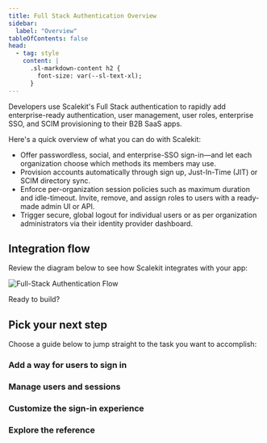 ```yaml
---
title: Full Stack Authentication Overview
sidebar:
  label: "Overview"
tableOfContents: false
head:
  - tag: style
    content: |
      .sl-markdown-content h2 {
        font-size: var(--sl-text-xl);
      }
---
```



Developers use Scalekit's Full Stack authentication to rapidly add enterprise-ready authentication, user management, user roles, enterprise SSO, and SCIM provisioning to their B2B SaaS apps.

Here's a quick overview of what you can do with Scalekit:

- Offer passwordless, social, and enterprise-SSO sign-in—and let each organization choose which methods its members may use.
- Provision accounts automatically through sign up, Just-In-Time (JIT) or SCIM directory sync.
- Enforce per-organization session policies such as maximum duration and idle-timeout. Invite, remove, and assign roles to users with a ready-made admin UI or API.
- Trigger secure, global logout for individual users or as per organization administrators via their identity provider dashboard.

## Integration flow

Review the diagram below to see how Scalekit integrates with your app:

![Full-Stack Authentication Flow](@/assets/docs/fsa/overview/1.png)

Ready to build?

<LinkCard
  title="Quickstart guide"
  href="/fsa/quickstart/"
  description="Step-by-step integration guide for Full Stack Authentication"
/>

## Pick your next step

Choose a guide below to jump straight to the task you want to accomplish:

### Add a way for users to sign in

<CardGrid>
  <LinkCard
    title="Passwordless"
    href="/fsa/guides/passwordless/"
    description="Let users sign in with verification codes or magic links"
  />
  <LinkCard
    title="Social logins"
    href="/fsa/guides/social-logins/"
    description="Google, Microsoft, GitHub, and other OAuth providers"
  />
  <LinkCard
    title="Enterprise SSO"
    href="/fsa/guides/enterprise-sso/"
    description="Connect corporate identity providers such as Okta or Azure AD"
  />
</CardGrid>

### Manage users and sessions

<CardGrid>
  <LinkCard
    title="Session management"
    href="/fsa/guides/manage-session/"
    description="Configure idle-timeout, absolute duration, and global logout"
  />
  <LinkCard
    title="Roles"
    href="/fsa/guides/user-roles/"
    description="Define roles and gate access in your app"
  />
  <LinkCard
    title="SCIM provisioning"
    href="/directory/scim/quickstart/"
    description="Keep your directory in sync automatically"
  />
</CardGrid>

### Customize the sign-in experience

<CardGrid>
  <LinkCard
    title="Login page branding"
    href="/fsa/guides/login-page-branding/"
    description="Customize logo, colors, and copy without writing CSS"
  />
</CardGrid>

### Explore the reference

<CardGrid>
  <LinkCard
    title="API reference"
    href="https://docs.scalekit.com/apis/"
    description="All REST endpoints, parameters, and error codes"
  />
</CardGrid>